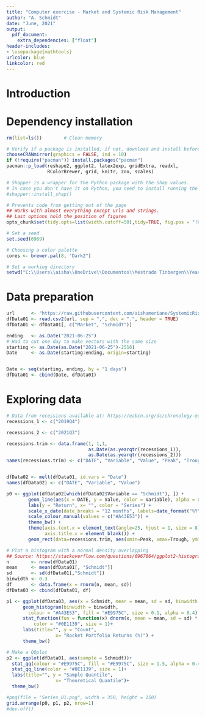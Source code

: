```yaml
---
title: "Computer exercise - Market and Systemic Risk Management"
author: "A. Schmidt"
date: "June, 2021"
output: 
  pdf_document:
    extra_dependencies: ["float"]
header-includes:
- \usepackage{mathtools}
urlcolor: blue
linkcolor: red
---
```



# Introduction


# Dependency installation

```r
rm(list=ls())        # Clean memory

# Verify if a package is installed, if not, download and install before loading. 
chooseCRANmirror(graphics = FALSE, ind = 10)
if (!require("pacman")) install.packages("pacman")
pacman::p_load(reshape2, ggplot2, latex2exp, gridExtra, readxl, 
               RColorBrewer, grid, knitr, zoo, scales)

# Shapper is a wrapper for the Python package with the Shap values. 
# In case you don't have it on Python, you need to install running the following line
#shapper::install_shap()
```

```r
# Prevents code from getting out of the page
## Works with almost everything except urls and strings.
## Last options hold the position of figures
opts_chunk$set(tidy.opts=list(width.cutoff=50),tidy=TRUE, fig.pos = "!H", out.extra = "")

# Set a seed
set.seed(6969)

# Choosing a color palette
cores <- brewer.pal(8, "Dark2")

# Set a working directory
setwd("C:\\Users\\aisha\\OneDrive\\Documentos\\Mestrado Tinbergen\\Year 2\\Block 05\\Market and Systemic Risk\\Computational Assignment\\")
```


# Data preparation


```r
url      <- "https://raw.githubusercontent.com/aishameriane/SystemicRisk/main/data.csv"
dfData01 <- read.csv2(url, sep = ",", dec = ".", header = TRUE)
dfData01 <- dfData01[, c("Market", "Schmidt")]

ending   <- as.Date("2021-06-25")
# Had to cut one day to make vectors with the same size
starting <- as.Date(as.Date("2021-06-25")-2516)
Date     <- as.Date(starting:ending, origin=starting)


Date <- seq(starting, ending, by = "1 days")
dfData01 <- cbind(Date, dfData01)
```


# Exploring data

```r
# Data from recessions available at: https://eabcn.org/dc/chronology-euro-area-business-cycles
recessions_1 <- c("2019Q4")

recessions_2 <- c("2021Q3")

recessions.trim <- data.frame(1, 1,1, 
                              as.Date(as.yearqtr(recessions_1)), 
                              as.Date(as.yearqtr(recessions_2)))
names(recessions.trim) <- c("DATE", "Variable", "Value", "Peak", "Trough")


dfData02 <- melt(dfData01, id.vars = "Date")
names(dfData02) <- c("DATE", "Variable", "Value")

p0 <- ggplot(dfData02[which(dfData02$Variable == "Schmidt"), ]) +
        geom_line(aes(x = DATE, y = Value, color = Variable), alpha = 0.9)+
        labs(y = "Return", x= "", color = "Series") +
        scale_x_date(date_breaks = "12 months", labels=date_format("%Y"))+ 
        scale_colour_manual(values = c("#A43E53")) +
        theme_bw() +
        theme(axis.text.x = element_text(angle=25, hjust = 1, size = 8), legend.position = "none",
              axis.title.x = element_blank()) +
        geom_rect(data=recessions.trim, aes(xmin=Peak, xmax=Trough, ymin=-Inf, ymax=+Inf), fill='grey', alpha=0.2) 

# Plot a histogram with a normal density overlapping
## Source: https://stackoverflow.com/questions/6967664/ggplot2-histogram-with-normal-curve
n        <- nrow(dfData01)
mean     <- mean(dfData01[, "Schmidt"])
sd       <- sd(dfData01[,"Schmidt"])
binwidth <- 0.3 
df       <- data.frame(x = rnorm(n, mean, sd))
dfData03 <- cbind(dfData01, df)

p1 <- ggplot(dfData03, aes(x = Schmidt, mean = mean, sd = sd, binwidth = binwidth, n = n)) +
      geom_histogram(binwidth = binwidth, 
        colour = "#A43E53", fill = "#E9975C", size = 0.1, alpha = 0.4) +
      stat_function(fun = function(x) dnorm(x, mean = mean, sd = sd) * n * binwidth,
          color = "#0E1139", size = 1)+
      labs(title="", y = "Count", 
                  x= "Rocket Portfolio Returns (%)") +
      theme_bw()

# Make a QQplot
p2 <- ggplot(dfData01, aes(sample = Schmidt))+
  stat_qq(colour = "#E9975C", fill = "#E9975C", size = 1.5, alpha = 0.4) +
  stat_qq_line(color = "#0E1139", size = 1)+
  labs(title="", y = "Sample Quantile", 
                  x= "Theoretical Quantile")+
  theme_bw()

#png(file = "Series_01.png", width = 350, height = 150)
grid.arrange(p0, p1, p2, nrow=1)
#dev.off()

```








